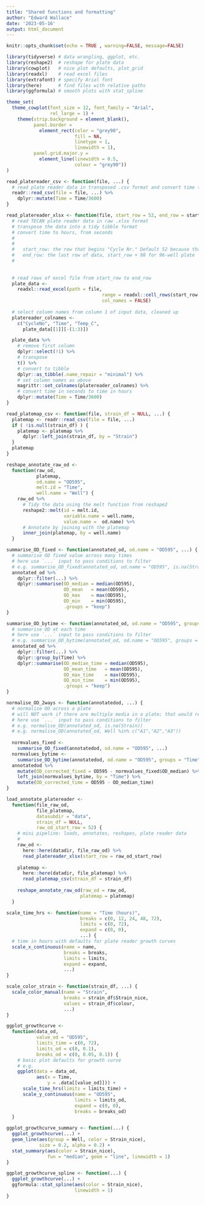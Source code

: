 ```yaml
---
title: "Shared functions and formatting"
author: "Edward Wallace"
date: '2023-05-16'
output: html_document
---
```


```r
knitr::opts_chunk$set(echo = TRUE , warning=FALSE, message=FALSE)
```


```r
library(tidyverse) # data wrangling, ggplot, etc.
library(reshape2)  # reshape for plate data
library(cowplot)   # nice plot defaults, plot_grid
library(readxl)    # read excel files
library(extrafont) # specify Arial font
library(here)      # find files with relative paths
library(ggformula) # smooth plots with stat_spline
```

```r
theme_set(
  theme_cowplot(font_size = 12, font_family = "Arial",
                rel_large = 1) + 
    theme(strip.background = element_blank(),
          panel.border = 
            element_rect(color = "grey90", 
                         fill = NA, 
                         linetype = 1, 
                         linewidth = 1),
          panel.grid.major.y = 
            element_line(linewidth = 0.5, 
                         colour = "grey90"))
)

```


```r
read_platereader_csv <- function(file, ...) {
  # read plate reader data in transposed .csv format and convert time to hours, from seconds.
  readr::read_csv(file = file, ...) %>%
    dplyr::mutate(Time = Time/3600)
}

read_platereader_xlsx <- function(file, start_row = 52, end_row = start_row + 98) {
  # read TECAN plate reader data in raw .xlsx format
  # transpose the data into a tidy tibble format
  # convert time to hours, from seconds
  # 
  # 
  #   start_row: the row that begins "Cycle Nr." Default 52 because that's true for the experimental design we used here
  #   end_row: the last row of data, start_row + 98 for 96-well plate
  #
  
  
  # read rows of excel file from start_row to end_row
  plate_data <- 
    readxl::read_excel(path = file, 
                                   range = readxl::cell_rows(start_row:end_row),
                                   col_names = FALSE)
  
  # select column names from column 1 of input data, cleaned up
  platereader_colnames <- 
    c("CycleNo", "Time", "Temp_C", 
      plate_data[[1]][-(1:3)])

  plate_data %>%
    # remove first column
    dplyr::select(!1) %>%
    # transpose
    t() %>%
    # convert to tibble
    dplyr::as_tibble(.name_repair = "minimal") %>%
    # set column names as above
    magrittr::set_colnames(platereader_colnames) %>%
    # convert time in seconds to time in hours
    dplyr::mutate(Time = Time/3600)
}

read_platemap_csv <- function(file, strain_df = NULL, ...) {
  platemap <- readr::read_csv(file = file, ...)
  if ( !is.null(strain_df) ) {
    platemap <- platemap %>%
      dplyr::left_join(strain_df, by = "Strain")
  }
  platemap
}

reshape_annotate_raw_od <- 
  function(raw_od, 
           platemap, 
           od.name = "OD595", 
           melt.id = "Time", 
           well.name = "Well") {
    raw_od %>%
      # Tidy the data using the melt function from reshape2
      reshape2::melt(id = melt.id, 
                     variable.name = well.name,
                     value.name =  od.name) %>%
      # Annotate by joining with the platemap
      inner_join(platemap, by = well.name)
  }

summarise_OD_fixed <- function(annotated_od, od.name = "OD595", ...) {
  # summarise OD fixed value across many times
  # here use `...` input to pass conditions to filter
  # e.g. summarise_OD_fixed(annotated_od, od.name = "OD595", is.na(Strain))
  annotated_od %>%
    dplyr::filter(...) %>%
    dplyr::summarise(OD_median = median(OD595),
                     OD_mean   = mean(OD595),
                     OD_max    = max(OD595),
                     OD_min    = min(OD595),
                     .groups = "keep")
}

summarise_OD_bytime <- function(annotated_od, od.name = "OD595", groups = "Time", ...) {
  # summarise OD at each time
  # here use `...` input to pass conditions to filter
  # e.g. summarise_OD_bytime(annotated_od, od.name = "OD595", groups = "Time", is.na(Strain))
  annotated_od %>%
    dplyr::filter(...) %>%
    dplyr::group_by(Time) %>%
    dplyr::summarise(OD_median_time = median(OD595),
                     OD_mean_time   = mean(OD595),
                     OD_max_time    = max(OD595),
                     OD_min_time    = min(OD595),
                     .groups = "keep")
}

normalise_OD_2ways <- function(annotatedod, ...) {
  # normalise OD across a plate
  # will NOT work if there are multiple media in a plate; that would require an extra group_by or filtering internally.
  # here use `...` input to pass conditions to filter
  # e.g. normalise_OD(annotated_od, is.na(Strain))
  # e.g. normalise_OD(annotated_od, Well %in% c("A1","A2","A3")) 
  
  normvalues_fixed <- 
    summarise_OD_fixed(annotatedod, od.name = "OD595", ...)
  normvalues_bytime <- 
    summarise_OD_bytime(annotatedod, od.name = "OD595", groups = "Time", ...)
  annotatedod %>%
    mutate(OD_corrected_fixed = OD595 - normvalues_fixed$OD_median) %>%
    left_join(normvalues_bytime, by = "Time") %>% 
    mutate(OD_corrected_time = OD595 - OD_median_time) 
}

load_annotate_platereader <- 
  function(file_raw_od, 
           file_platemap, 
           datasubdir = "data",
           strain_df = NULL,
           raw_od_start_row = 52) {
    # mini pipeline: loads, annotates, reshapes, plate reader data
    # 
    raw_od <-
      here::here(datadir, file_raw_od) %>%
      read_platereader_xlsx(start_row = raw_od_start_row)
    
    platemap <- 
      here::here(datadir, file_platemap) %>%
      read_platemap_csv(strain_df = strain_df)
    
    reshape_annotate_raw_od(raw_od = raw_od, 
                           platemap = platemap)
  }
```

```r
scale_time_hrs <- function(name = "Time (hours)", 
                           breaks = c(0, 12, 24, 48, 72),
                           limits = c(0, 72),
                           expand = c(0, 0),
                           ...) {
  # time in hours with defaults for plate reader growth curves
  scale_x_continuous(name = name, 
                     breaks = breaks,
                     limits = limits,
                     expand = expand,
                     ...)
}

scale_color_strain <- function(strain_df, ...) {
  scale_color_manual(name = "Strain",
                     breaks = strain_df$Strain_nice,
                     values = strain_df$colour,
                     ...)
}

ggplot_growthcurve <- 
  function(data_od,
           value_od = "OD595",
           limits_time = c(0, 72), 
           limits_od = c(0, 0.1),
           breaks_od = c(0, 0.05, 0.1)) {
    # basic plot defaults for growth curve 
    # e.g. 
    ggplot(data = data_od, 
           aes(x = Time, 
               y = .data[[value_od]])) + 
      scale_time_hrs(limits = limits_time) + 
      scale_y_continuous(name = "OD595",
                         limits = limits_od,
                         expand = c(0, 0),
                         breaks = breaks_od)
  }

ggplot_growthcurve_summary <- function(...) {
  ggplot_growthcurve(...) + 
  geom_line(aes(group = Well, color = Strain_nice), 
            size = 0.2, alpha = 0.2) + 
  stat_summary(aes(color = Strain_nice), 
               fun = "median", geom = "line", linewidth = 1)
}

ggplot_growthcurve_spline <- function(...) {
  ggplot_growthcurve(...) + 
  ggformula::stat_spline(aes(color = Strain_nice),
                         linewidth = 1) 
}
```
